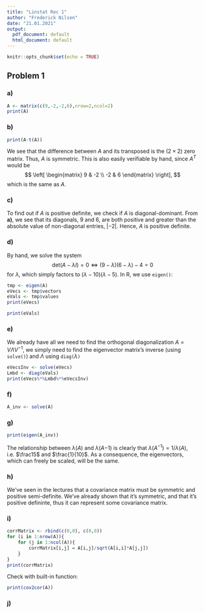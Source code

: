 ```yaml
---
title: "Linstat Rec 1"
author: "Frederick Nilsen"
date: "21.01.2021"
output:
  pdf_document: default
  html_document: default
---
```


```r
knitr::opts_chunk$set(echo = TRUE)
```

## Problem 1
### a)

```r
A <- matrix(c(9,-2,-2,6),nrow=2,ncol=2)
print(A)
```

### b)

```r
print(A-t(A))
```

We see that the difference between $A$ and its transposed is the ($2\times2$) zero matrix. Thus, $A$ is symmetric. This is also easily verifiable by hand, since $A^T$ would be
$$
\left[
\begin{matrix}
9 & -2 \\
-2 & 6
\end{matrix}
\right],
$$
which is the same as $A$.

### c)

To find out if $A$ is positive definite, we check if $A$ is diagonal-dominant. From **a)**, we see that its diagonals, $9$ and $6$, are both positive and greater than the absolute value of non-diagonal entries, $|-2|$. Hence, $A$ is positive definite.

### d)
By hand, we solve the system
$$
\text{det}(A-\lambda I)=0\iff (9-\lambda)(6-\lambda)-4=0
$$
for $\lambda$, which simply factors to $(\lambda-10)(\lambda-5)$. In R, we use `eigen()`:

```r
tmp <- eigen(A)
eVecs <- tmp$vectors
eVals <- tmp$values
print(eVecs)
```
```r
print(eVals)
```
### e)
We already have all we need to find the orthogonal diagonalization $A=V \Lambda V^{-1}$, we simply need to find the eigenvector matrix's inverse (using `solve()`) and $\Lambda$ using $\texttt{diag(}\lambda\texttt{)}$
```r
eVecsInv <- solve(eVecs)
Lmbd <- diag(eVals)
print(eVecs%*%Lmbd%*%eVecsInv)
```

### f)
```r
A_inv <- solve(A)
```

### g)
```r
print(eigen(A_inv))
```

The relationship between $\lambda(A)$ and $\lambda(A{-1})$ is clearly that $\lambda(A^{-1})=1/\lambda(A)$, i.e. $\frac15$ and $\frac{1}{10}$. As a consequence, the eigenvectors, which can freely be scaled, will be the same.

### h)
We've seen in the lectures that a covariance matrix must be symmetric and positive semi-definite. We've already shown that it's symmetric, and that it's positive defininte, thus it can represent some covariance matrix.

### i)

```r
corrMatrix <- rbind(c(0,0), c(0,0))
for (i in 1:nrow(A)){
    for (j in 1:ncol(A)){
        corrMatrix[i,j] = A[i,j]/sqrt(A[i,i]*A[j,j])
    }
}
print(corrMatrix)
```
Check with built-in function:
```r
print(cov2cor(A))
```
### j)
